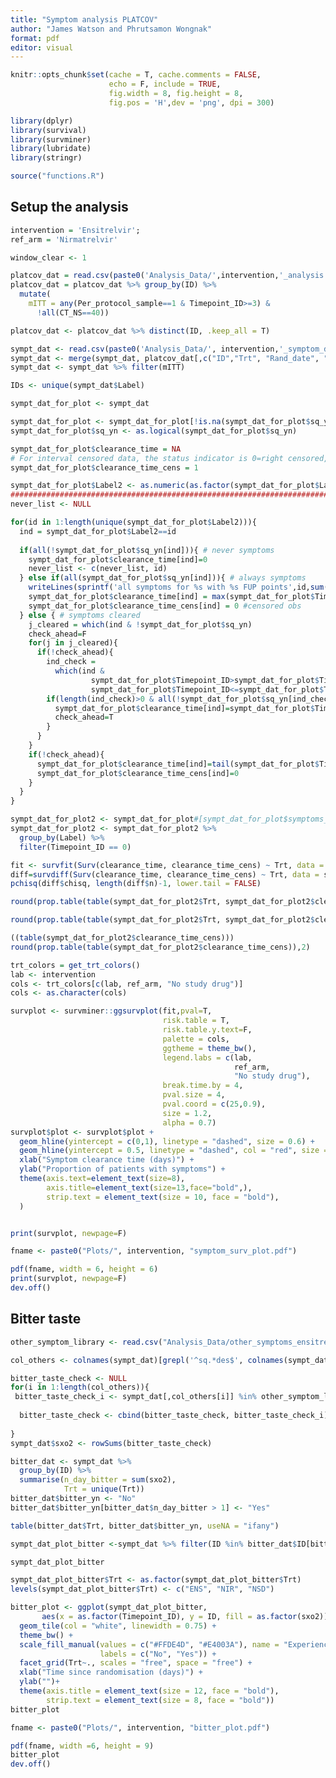 ```yaml
---
title: "Symptom analysis PLATCOV"
author: "James Watson and Phrutsamon Wongnak"
format: pdf
editor: visual
---
```


```r
knitr::opts_chunk$set(cache = T, cache.comments = FALSE,
                      echo = F, include = TRUE, 
                      fig.width = 8, fig.height = 8,
                      fig.pos = 'H',dev = 'png', dpi = 300)

```

```r
library(dplyr)
library(survival)
library(survminer)
library(lubridate)
library(stringr)

source("functions.R")
```

## Setup the analysis

```r
intervention = 'Ensitrelvir'; 
ref_arm = 'Nirmatrelvir'

window_clear <- 1
```

```r
platcov_dat = read.csv(paste0('Analysis_Data/',intervention,'_analysis.csv'))
platcov_dat = platcov_dat %>% group_by(ID) %>%
  mutate(
    mITT = any(Per_protocol_sample==1 & Timepoint_ID>=3) &
      !all(CT_NS==40))

platcov_dat <- platcov_dat %>% distinct(ID, .keep_all = T)

sympt_dat <- read.csv(paste0('Analysis_Data/', intervention,'_symptom_data.csv'))
sympt_dat <- merge(sympt_dat, platcov_dat[,c("ID","Trt", "Rand_date", "mITT")], by.x = "Label", by.y = "ID")
sympt_dat <- sympt_dat %>% filter(mITT)

IDs <- unique(sympt_dat$Label)
```

```r
sympt_dat_for_plot <- sympt_dat

sympt_dat_for_plot <- sympt_dat_for_plot[!is.na(sympt_dat_for_plot$sq_yn),]
sympt_dat_for_plot$sq_yn <- as.logical(sympt_dat_for_plot$sq_yn)

sympt_dat_for_plot$clearance_time = NA
# For interval censored data, the status indicator is 0=right censored, 1=event at time, 2=left censored, 3=interval censored. 
sympt_dat_for_plot$clearance_time_cens = 1

sympt_dat_for_plot$Label2 <- as.numeric(as.factor(sympt_dat_for_plot$Label))
############################################################################################
never_list <- NULL

for(id in 1:length(unique(sympt_dat_for_plot$Label2))){
  ind = sympt_dat_for_plot$Label2==id
  
  if(all(!sympt_dat_for_plot$sq_yn[ind])){ # never symptoms
    sympt_dat_for_plot$clearance_time[ind]=0
    never_list <- c(never_list, id)
  } else if(all(sympt_dat_for_plot$sq_yn[ind])){ # always symptoms
    writeLines(sprintf('all symptoms for %s with %s FUP points',id,sum(ind)))
    sympt_dat_for_plot$clearance_time[ind] = max(sympt_dat_for_plot$Timepoint_ID[ind])
    sympt_dat_for_plot$clearance_time_cens[ind] = 0 #censored obs
  } else { # symptoms cleared
    j_cleared = which(ind & !sympt_dat_for_plot$sq_yn)
    check_ahead=F
    for(j in j_cleared){
      if(!check_ahead){
        ind_check = 
          which(ind & 
                  sympt_dat_for_plot$Timepoint_ID>sympt_dat_for_plot$Timepoint_ID[j] &
                  sympt_dat_for_plot$Timepoint_ID<=sympt_dat_for_plot$Timepoint_ID[j+1])
        if(length(ind_check)>0 & all(!sympt_dat_for_plot$sq_yn[ind_check])){
          sympt_dat_for_plot$clearance_time[ind]=sympt_dat_for_plot$Timepoint_ID[j]
          check_ahead=T
        }
      }
    }
    if(!check_ahead){
      sympt_dat_for_plot$clearance_time[ind]=tail(sympt_dat_for_plot$Timepoint_ID[ind],1)
      sympt_dat_for_plot$clearance_time_cens[ind]=0
    }
  }
}
```

```r
sympt_dat_for_plot2 <- sympt_dat_for_plot#[sympt_dat_for_plot$symptoms_Baseline == 1, ]
sympt_dat_for_plot2 <- sympt_dat_for_plot2 %>%
  group_by(Label) %>%
  filter(Timepoint_ID == 0)

fit <- survfit(Surv(clearance_time, clearance_time_cens) ~ Trt, data = sympt_dat_for_plot2) 
diff=survdiff(Surv(clearance_time, clearance_time_cens) ~ Trt, data = sympt_dat_for_plot2) 
pchisq(diff$chisq, length(diff$n)-1, lower.tail = FALSE)
```

```r
round(prop.table(table(sympt_dat_for_plot2$Trt, sympt_dat_for_plot2$clearance_time), margin=1),2)

round(prop.table(table(sympt_dat_for_plot2$Trt, sympt_dat_for_plot2$clearance_time_cens), margin=1),2)

((table(sympt_dat_for_plot2$clearance_time_cens)))
round(prop.table(table(sympt_dat_for_plot2$clearance_time_cens)),2)
```

```r
trt_colors = get_trt_colors()
lab <- intervention
cols <- trt_colors[c(lab, ref_arm, "No study drug")]
cols <- as.character(cols)
```

```r
survplot <- survminer::ggsurvplot(fit,pval=T,
                                  risk.table = T,
                                  risk.table.y.text=F,
                                  palette = cols,
                                  ggtheme = theme_bw(),
                                  legend.labs = c(lab, 
                                                  ref_arm,
                                                  "No study drug"),
                                  break.time.by = 4,
                                  pval.size = 4,
                                  pval.coord = c(25,0.9),
                                  size = 1.2,
                                  alpha = 0.7) 
survplot$plot <- survplot$plot + 
  geom_hline(yintercept = c(0,1), linetype = "dashed", size = 0.6) +
  geom_hline(yintercept = 0.5, linetype = "dashed", col = "red", size = 0.6) +
  xlab("Symptom clearance time (days)") +
  ylab("Proportion of patients with symptoms") +
  theme(axis.text=element_text(size=8),
        axis.title=element_text(size=13,face="bold",),
        strip.text = element_text(size = 10, face = "bold"),
  )


print(survplot, newpage=F)
```

```r
fname <- paste0("Plots/", intervention, "symptom_surv_plot.pdf")

pdf(fname, width = 6, height = 6)
print(survplot, newpage=F)
dev.off()
```

## Bitter taste

```r
other_symptom_library <- read.csv("Analysis_Data/other_symptoms_ensitrelvir_v2.0_EB.csv")

col_others <- colnames(sympt_dat)[grepl('^sq.*des$', colnames(sympt_dat))]

bitter_taste_check <- NULL
for(i in 1:length(col_others)){
 bitter_taste_check_i <- sympt_dat[,col_others[i]] %in% other_symptom_library$sq_th_des[other_symptom_library$sx_group_code == "sxo2"] %>% as.numeric()
  
  bitter_taste_check <- cbind(bitter_taste_check, bitter_taste_check_i)
  
}
sympt_dat$sxo2 <- rowSums(bitter_taste_check)
```

```r

bitter_dat <- sympt_dat %>%
  group_by(ID) %>%
  summarise(n_day_bitter = sum(sxo2),
            Trt = unique(Trt))
bitter_dat$bitter_yn <- "No"
bitter_dat$bitter_yn[bitter_dat$n_day_bitter > 1] <- "Yes" 

table(bitter_dat$Trt, bitter_dat$bitter_yn, useNA = "ifany")

```

```r
sympt_dat_plot_bitter <-sympt_dat %>% filter(ID %in% bitter_dat$ID[bitter_dat$bitter_yn == "Yes"])

sympt_dat_plot_bitter

sympt_dat_plot_bitter$Trt <- as.factor(sympt_dat_plot_bitter$Trt)
levels(sympt_dat_plot_bitter$Trt) <- c("ENS", "NIR", "NSD")

bitter_plot <- ggplot(sympt_dat_plot_bitter, 
       aes(x = as.factor(Timepoint_ID), y = ID, fill = as.factor(sxo2))) +
  geom_tile(col = "white", linewidth = 0.75) +
  theme_bw() +
  scale_fill_manual(values = c("#FFDE4D", "#E4003A"), name = "Experiencing \nbitter taste",
                    labels = c("No", "Yes")) +
  facet_grid(Trt~., scales = "free", space = "free") +
  xlab("Time since randomisation (days)") +
  ylab("")+
  theme(axis.title = element_text(size = 12, face = "bold"),
        strip.text = element_text(size = 8, face = "bold"))
bitter_plot
```

```r
fname <- paste0("Plots/", intervention, "bitter_plot.pdf")

pdf(fname, width =6, height = 9)
bitter_plot
dev.off()
```
